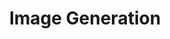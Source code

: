 ---
title: "Image Generation"
description: 'Instructions on how to use g4f to generate AI images'
---
